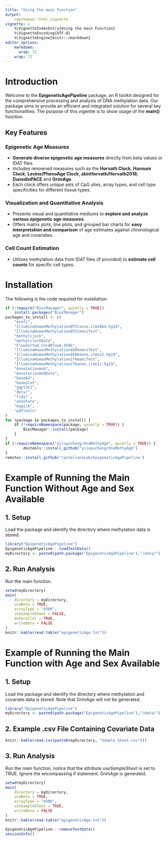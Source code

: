 ```yaml
---
title: "Using the main Function"
output:
    rmarkdown::html_vignette
vignette: >
    %\VignetteIndexEntry{Using the main Function}
    %\VignetteEncoding{UTF-8}
    %\VignetteEngine{knitr::rmarkdown}
editor_options: 
    markdown: 
      wrap: 72
    wrap: 72
---
```


# Introduction

Welcome to the **EpigeneticAgePipeline** package, an R toolkit designed
for the comprehensive processing and analysis of DNA methylation data.
Our package aims to provide an efficient and integrated solution for
several key functionalities: The purpose of this vigentte is to show
usage of the **main()** function.

## Key Features

### Epigenetic Age Measures

-   **Generate diverse epigenetic age measures** directly from beta
    values or IDAT files.
-   Includes renowned measures such as the **Horvath Clock**, **Hannum
    Clock**, **Levine/PhenoAge Clock**, **skinHorvath/Horvath2018**,
    **DunedinPACE** and **GrimAge**.
-   Each clock offers unique sets of CpG sites, array types, and cell
    type specificities for different tissue types.

### Visualization and Quantitative Analysis

-   Presents visual and quantitative mediums to **explore and analyze
    various epigenetic age measures**.
-   Offers matrix plots, line plots, and grouped bar charts for **easy
    interpretation and comparison** of age estimates against
    chronological age and covariates.

### Cell Count Estimation

-   Utilizes methylation data from IDAT files (if provided) to
    **estimate cell counts** for specific cell types.

# Installation

The following is the code required for installation:

``` r
if (!require("BiocManager", quietly = TRUE))
    install.packages("BiocManager")
packages_to_install <- c(
    "minfi",
    "IlluminaHumanMethylationEPICanno.ilm10b4.hg19",
    "IlluminaHumanMethylationEPICmanifest",
    "methylclock",
    "methylclockData",
    "FlowSorted.CordBlood.450k",
    "IlluminaHumanMethylation450kmanifest",
    "IlluminaHumanMethylation450kanno.ilmn12.hg19",
    "IlluminaHumanMethylation27kmanifest",
    "IlluminaHumanMethylation27kanno.ilmn12.hg19",
    "AnnotationHub",
    "AnnotationHubData",
    "base64",
    "beanplot",
    "ggplot2",
    "dplyr",
    "tidyr",
    "annotate",
    "magick",
    "pdftools"
)
for (package in packages_to_install) {
    if (!requireNamespace(package, quietly = TRUE)) {
        BiocManager::install(package)
    }
}
if (!requireNamespace("yiluyucheng/dnaMethyAge", quietly = TRUE)) {
        devtools::install_github("yiluyucheng/dnaMethyAge")
}
remotes::install_github('CastellaniLab/EpigeneticAgePipeline')
```

# Example of Running the Main Function Without Age and Sex Available

## 1. Setup

Load the package and identify the directory where methylation data is
stored.

```R
library("EpigeneticAgePipeline")
EpigeneticAgePipeline:::loadTestData()
myDirectory <- paste0(path.package("EpigeneticAgePipeline"),"/data/")
```

## 2. Run Analysis

Run the main function.

```R
setwd(myDirectory)
main(
    directory = myDirectory,
    useBeta = TRUE,
    arrayType = "450K",
    useSampleSheet = FALSE,
    doParallel = TRUE,
    writeBeta = FALSE
)  
knitr::kable(read.table("epigeneticAge.txt"))
```

# Example of Running the Main Function with Age and Sex Available

## 1. Setup

Load the package and identify the directory where methylation and
covariate data is stored. Note that GrimAge will not be generated.

```R
library("EpigeneticAgePipeline")
myDirectory <- paste0(path.package("EpigeneticAgePipeline"),"/data/")
```

## 2. Example .csv File Containing Covariate Data

```R
knitr::kable(read.csv(paste0(myDirectory, "Sample_Sheet.csv")))
```

## 3. Run Analysis

Run the main function, notice that the attribute *useSampleSheet* is set
to TRUE. Ignore the encompassing if statement. GrimAge is generated.

```R
setwd(myDirectory)
main(
    directory = myDirectory,
    useBeta = TRUE,
    arrayType = "450K",
    useSampleSheet = TRUE,
    writeBeta = FALSE
)  
knitr::kable(read.table("epigeneticAge.txt"))
```

```R
EpigeneticAgePipeline:::removeTestData()
sessionInfo()
```
